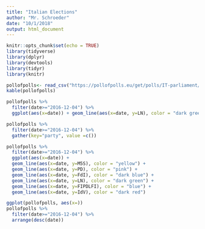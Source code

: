 ```yaml
---
title: "Italian Elections"
author: "Mr. Schroeder"
date: "10/1/2018"
output: html_document
---
```


```r
knitr::opts_chunk$set(echo = TRUE)
library(tidyverse)
library(dplyr)
library(devtools)
library(tidyr)
library(knitr)
```

```r
pollofpolls<- read_csv("https://pollofpolls.eu/get/polls/IT-parliament/format/csv")
kable(pollofpolls)

pollofpolls %>% 
  filter(date>="2016-12-04") %>%
  ggplot(aes(x=date)) + geom_line(aes(x=date, y=LN), color = "dark green")

pollofpolls %>% 
  filter(date>="2016-12-04") %>%
  gather(key="party", value =c())

pollofpolls %>% 
  filter(date>="2016-12-04") %>%
  ggplot(aes(x=date)) + 
  geom_line(aes(x=date, y=M5S), color = "yellow") +
  geom_line(aes(x=date, y=PD), color = "pink") +
  geom_line(aes(x=date, y=FdI), color = "dark blue") +
  geom_line(aes(x=date, y=LN), color = "dark green") +
  geom_line(aes(x=date, y=FIPDLFI), color = "blue") +
  geom_line(aes(x=date, y=IdV), color = "dark red")

ggplot(pollofpolls, aes(x=))
pollofpolls %>% 
  filter(date>="2016-12-04") %>%
  arrange(desc(date))
```

